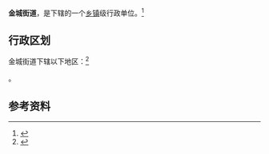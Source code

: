 {{中国乡级行政区|61/05/81/002/000}}

'''金城街道'''，是{{PRC admin/fullname|61/05/81/002/000|3}}下辖的一个[[乡镇|乡镇]]级行政单位。<ref>{{PRC admin/ref sgc|{{PRC admin/parent|61/05/81/002/000}}}}</ref>

== 行政区划 ==

金城街道下辖以下地区：<ref>{{PRC admin/ref sgc|61/05/81/002/000}}</ref>

{{PRC admin/children|61/05/81/002/000}}。

== 参考资料 ==

{{reflist}}

{{行政区划小作品}}
{{PRC admin/navcat|61/05/81/002/000}}